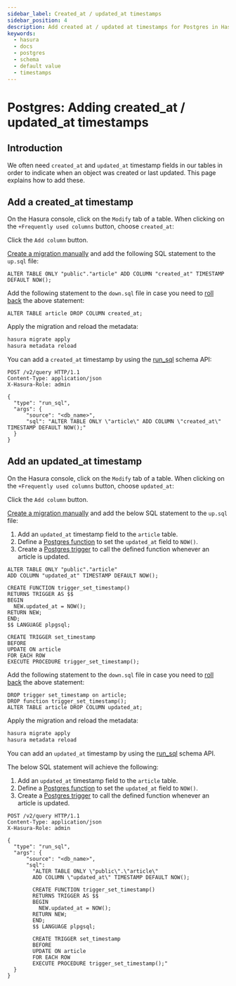 ```yaml
---
sidebar_label: Created_at / updated_at timestamps
sidebar_position: 4
description: Add created at / updated at timestamps for Postgres in Hasura
keywords:
  - hasura
  - docs
  - postgres
  - schema
  - default value
  - timestamps
---
```



# Postgres: Adding created_at / updated_at timestamps

## Introduction

We often need `created_at` and `updated_at` timestamp fields in our
tables in order to indicate when an object was created or last updated.
This page explains how to add these.

## Add a created_at timestamp

<Tabs className="api-tabs">
<TabItem value="console" label="Console">

On the Hasura console, click on the `Modify` tab of a table. When
clicking on the `+Frequently used columns` button, choose `created_at`:

<Thumbnail
  src="/img/graphql/core/schema/created-at.png"
  alt="Add a created_at time on the Hasura console"
  width="1000px"
/>

Click the `Add column` button.

</TabItem>
<TabItem value="cli" label="CLI">

[Create a migration manually](/migrations-metadata-seeds/manage-migrations.mdx#create-manual-migrations) and add the following
SQL statement to the `up.sql` file:

```plsql
ALTER TABLE ONLY "public"."article" ADD COLUMN "created_at" TIMESTAMP DEFAULT NOW();
```

Add the following statement to the `down.sql` file in case you need to
[roll back](/migrations-metadata-seeds/manage-migrations.mdx#roll-back-migrations) the above statement:

```plsql
ALTER TABLE article DROP COLUMN created_at;
```

Apply the migration and reload the metadata:

```bash
hasura migrate apply
hasura metadata reload
```

</TabItem>
<TabItem value="api" label="API">

You can add a `created_at` timestamp by using the [run_sql](/api-reference/schema-api/run-sql.mdx#schema-run-sql) schema API:

```http
POST /v2/query HTTP/1.1
Content-Type: application/json
X-Hasura-Role: admin

{
  "type": "run_sql",
  "args": {
      "source": "<db_name>",
      "sql": "ALTER TABLE ONLY \"article\" ADD COLUMN \"created_at\" TIMESTAMP DEFAULT NOW();"
  }
}
```

</TabItem>
</Tabs>

## Add an updated_at timestamp

<Tabs className="api-tabs">
<TabItem value="console" label="Console">

On the Hasura console, click on the `Modify` tab of a table. When
clicking on the `+Frequently used columns` button, choose `updated_at`:

<Thumbnail
  src="/img/graphql/core/schema/updated-at.png"
  alt="Add an updated_at time on the Hasura console"
  width="1000px"
/>

Click the `Add column` button.

</TabItem>
<TabItem value="cli" label="CLI">

[Create a migration manually](/migrations-metadata-seeds/manage-migrations.mdx#create-manual-migrations) and add the below SQL
statement to the `up.sql` file:

1.  Add an `updated_at` timestamp field to the `article` table.
2.  Define a [Postgres
    function](https://www.postgresql.org/docs/current/sql-createfunction.html)
    to set the `updated_at` field to `NOW()`.
3.  Create a [Postgres
    trigger](https://www.postgresql.org/docs/current/sql-createtrigger.html)
    to call the defined function whenever an article is updated.

```plsql
ALTER TABLE ONLY "public"."article"
ADD COLUMN "updated_at" TIMESTAMP DEFAULT NOW();

CREATE FUNCTION trigger_set_timestamp()
RETURNS TRIGGER AS $$
BEGIN
  NEW.updated_at = NOW();
RETURN NEW;
END;
$$ LANGUAGE plpgsql;

CREATE TRIGGER set_timestamp
BEFORE
UPDATE ON article
FOR EACH ROW
EXECUTE PROCEDURE trigger_set_timestamp();
```

Add the following statement to the `down.sql` file in case you need to
[roll back](/migrations-metadata-seeds/manage-migrations.mdx#roll-back-migrations) the above statement:

```plsql
DROP trigger set_timestamp on article;
DROP function trigger_set_timestamp();
ALTER TABLE article DROP COLUMN updated_at;
```

Apply the migration and reload the metadata:

```bash
hasura migrate apply
hasura metadata reload
```

</TabItem>
<TabItem value="api" label="API">

You can add an `updated_at` timestamp by using the [run_sql](/api-reference/schema-api/run-sql.mdx#schema-run-sql) schema API.

The below SQL statement will achieve the following:

1.  Add an `updated_at` timestamp field to the `article` table.
2.  Define a [Postgres
    function](https://www.postgresql.org/docs/current/sql-createfunction.html)
    to set the `updated_at` field to `NOW()`.
3.  Create a [Postgres
    trigger](https://www.postgresql.org/docs/current/sql-createtrigger.html)
    to call the defined function whenever an article is updated.

```http
POST /v2/query HTTP/1.1
Content-Type: application/json
X-Hasura-Role: admin

{
  "type": "run_sql",
  "args": {
      "source": "<db_name>",
      "sql":
        "ALTER TABLE ONLY \"public\".\"article\"
        ADD COLUMN \"updated_at\" TIMESTAMP DEFAULT NOW();

        CREATE FUNCTION trigger_set_timestamp()
        RETURNS TRIGGER AS $$
        BEGIN
          NEW.updated_at = NOW();
        RETURN NEW;
        END;
        $$ LANGUAGE plpgsql;

        CREATE TRIGGER set_timestamp
        BEFORE
        UPDATE ON article
        FOR EACH ROW
        EXECUTE PROCEDURE trigger_set_timestamp();"
  }
}
```

</TabItem>
</Tabs>
